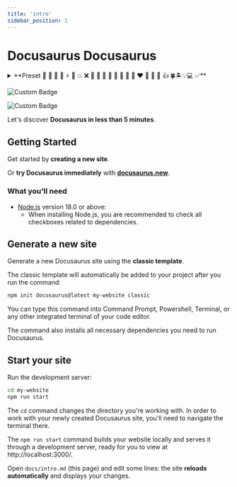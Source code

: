 ```yaml
---
title: 'intro'
sidebar_position: 1
---
```


# Docusaurus Docusaurus

<details>
    <summary>
        **Preset 🚨 🚀 🎠 🍄 ⚡ 🎈 💥 ❌ 🎯 📝 💚 💛 🧡 💜 💙 🤎 ❤️ 🖤 🤍 🎡 👍 🍀🏝️💡💻
        ✅**
    </summary>
Create a doc
- docusaurus references a predefined tag key declared in docs/tags.yml
- Releases is an inline tag, because it does not exist in docs/tags.yml

</details>

![Custom Badge](https://img.shields.io/badge/客制badge-1.0.0-brightgreen)

![Custom Badge](https://img.shields.io/badge/客制badge-1.0.0-red)

Let's discover **Docusaurus in less than 5 minutes**.

## Getting Started

Get started by **creating a new site**.

Or **try Docusaurus immediately** with **[docusaurus.new](https://docusaurus.new)**.

### What you'll need

- [Node.js](https://nodejs.org/en/download/) version 18.0 or above:
  - When installing Node.js, you are recommended to check all checkboxes related to dependencies.

## Generate a new site

Generate a new Docusaurus site using the **classic template**.

The classic template will automatically be added to your project after you run the command:

```bash
npm init docusaurus@latest my-website classic
```

You can type this command into Command Prompt, Powershell, Terminal, or any other integrated terminal of your code editor.

The command also installs all necessary dependencies you need to run Docusaurus.

## Start your site

Run the development server:

```bash
cd my-website
npm run start
```

The `cd` command changes the directory you're working with. In order to work with your newly created Docusaurus site, you'll need to navigate the terminal there.

The `npm run start` command builds your website locally and serves it through a development server, ready for you to view at http://localhost:3000/.

Open `docs/intro.md` (this page) and edit some lines: the site **reloads automatically** and displays your changes.
